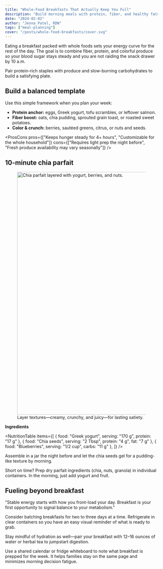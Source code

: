 ```yaml
---
title: "Whole-Food Breakfasts That Actually Keep You Full"
description: "Build morning meals with protein, fiber, and healthy fats so you feel energized until lunch."
date: "2024-02-02"
author: "Jenna Patel, RDN"
tags: ["meal-planning"]
cover: "/posts/whole-food-breakfasts/cover.svg"
---
```


Eating a breakfast packed with whole foods sets your energy curve for the rest of the day. The goal is to combine fiber, protein, and colorful produce so your blood sugar stays steady and you are not raiding the snack drawer by 10 a.m.

<Callout type="info" title="Key Takeaway">
Pair protein-rich staples with produce and slow-burning carbohydrates to build a satisfying plate.
</Callout>

## Build a balanced template

Use this simple framework when you plan your week:

- **Protein anchor:** eggs, Greek yogurt, tofu scrambles, or leftover salmon.
- **Fiber boost:** oats, chia pudding, sprouted grain toast, or roasted sweet potatoes.
- **Color & crunch:** berries, sautéed greens, citrus, or nuts and seeds.

<ProsCons pros={["Keeps hunger steady for 4+ hours", "Customizable for the whole household"]} cons={["Requires light prep the night before", "Fresh produce availability may vary seasonally"]} />

## 10-minute chia parfait

<figure>
  <img src="/posts/whole-food-breakfasts/cover.svg" alt="Chia parfait layered with yogurt, berries, and nuts." width="1200" height="800" />
  <figcaption>Layer textures—creamy, crunchy, and juicy—for lasting satiety.</figcaption>
</figure>

**Ingredients**

<NutritionTable items={[
  { food: "Greek yogurt", serving: "170 g", protein: "17 g" },
  { food: "Chia seeds", serving: "2 Tbsp", protein: "4 g", fat: "7 g" },
  { food: "Blueberries", serving: "1/2 cup", carbs: "11 g" },
]} />

Assemble in a jar the night before and let the chia seeds gel for a pudding-like texture by morning.

<Note>
Short on time? Prep dry parfait ingredients (chia, nuts, granola) in individual containers. In the morning, just add yogurt and fruit.
</Note>

## Fueling beyond breakfast

<Quote cite="Dr. Leigh Marsden, endocrinologist">
"Stable energy starts with how you front-load your day. Breakfast is your first opportunity to signal balance to your metabolism."
</Quote>

Consider batching breakfasts for two to three days at a time. Refrigerate in clear containers so you have an easy visual reminder of what is ready to grab.

Stay mindful of hydration as well—pair your breakfast with 12–16 ounces of water or herbal tea to jumpstart digestion.

<Callout type="success" title="Plan Ahead">
Use a shared calendar or fridge whiteboard to note what breakfast is prepped for the week. It helps families stay on the same page and minimizes morning decision fatigue.
</Callout>
